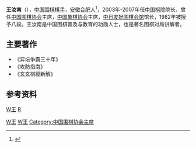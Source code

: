 {{Infobox go player
| name       = 王汝南
| image      = 
| caption    = 
| fullname   = 
| nickname   = 
| kanji      = 
| kana       = 
| hangul     = 
| hanja      = 
| revisedromanization = 
| mccunereischauer = 
| birth_date  = {{birth date and age|1946|9|2}}
| birth_place = [[安徽|安徽]][[合肥|合肥]]
| death_date  = 
| death_place = 
| nationality ={{PRC}}
| residence   = 
| teacher     = [[黄永吉|黄永吉]]
| pupil       = 
| turnedpro   = 
| retired     = 
| rank        = 八段
| affiliation = [[中国棋院|中国棋院]]
| medaltemplates =
| medaltemplates-expand =
}}
'''王汝南'''（{{bd|1946年|9月2日|catIdx=W王}}），[[中国|中国]][[围棋棋士列表|围棋棋手]]，[[安徽|安徽]][[合肥|合肥]]人<ref>{{cite web|url=http://www.qipai.org.cn/news-57018.html|title=中国围棋协会主席王汝南简介|publisher=[[中国棋牌网|中国棋牌网]]|date=2017年3月14日|accessdate=2017年5月24日}}{{Dead link|date=2019年11月 |bot=InternetArchiveBot |fix-attempted=yes }}</ref>，2003年-2007年任[[中国棋院|中国棋院]]院长，曾任[[中国围棋协会|中国围棋协会]]主席，[[中国象棋协会|中国象棋协会]]主席，[[中日友好围棋会馆|中日友好围棋会馆]]馆长，1982年被授予八段。王汝南是中国围棋普及与教育的功勋人士，也是著名围棋对局讲解者。

==主要著作==
*《弈坛争霸三十年》
*《攻防指南》
*《玄玄棋經新解》

==参考资料==
{{Reflist}}

{{start box}}
{{s-before|[[陈祖德|陈祖德]]}}
{{s-title|[[中国棋院|中国棋院]]院长|任职期间：2003年6月－2007年1月}}
{{s-after|[[华以刚|华以刚]]}}
{{end box}}

{{中国体育人物小作品}}

[[category:中國圍棋棋手|W王]]
[[Category:合肥人|W王]]
[[category:王姓|R]]
[[Category:中國棋院圍棋棋手|W王]]
[[Category:中国围棋协会主席|Category:中国围棋协会主席]]